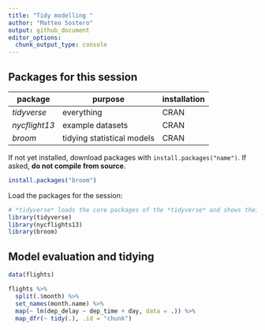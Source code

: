 ```yaml
---
title: "Tidy modelling "
author: "Matteo Sostero"
output: github_document
editor_options: 
  chunk_output_type: console
---
```



## Packages for this session

|    package    |          purpose           | installation |
| ------------- | -------------------------- | ------------ |
| *tidyverse*   | everything                 | CRAN         |
| *nycflight13* | example datasets           | CRAN         |
| *broom*       | tidying statistical models | CRAN         |


If not yet installed, download packages with `install.packages("name")`.
If asked, **do not compile from source**.
```r
install.packages("broom")
```

Load the packages for the session:
```r
# *tidyverse* loads the core packages of the *tidyverse* and shows their version.
library(tidyverse)
library(nycflights13)
library(broom)
```


## Model evaluation and tidying

```r
data(flights)

flights %>%
  split(.$month) %>%
  set_names(month.name) %>%
  map(~ lm(dep_delay ~ dep_time + day, data = .)) %>%
  map_dfr(~ tidy(.), .id = "chunk")
```

